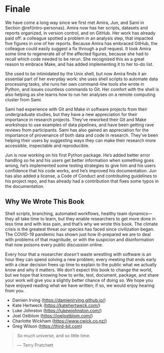 # Finale {#finale}

We have come a long way since we first met Amira, Jun, and Sami in Section \@ref(intro-personas).
Amira now has her scripts, datasets and reports organized,
in version control,
and on GitHub.
Her work has already paid off:
a colleague spotted a problem in an analysis step,
that impacted five figures in one of her reports.
Because Amira has embraced GitHub,
the colleague could easily suggest a fix through a pull request.
It took Amira some time to regenerate all of the
affected figures, because she had to recall
which code needed to be rerun.
She recognized this as a great reason to embrace Make,
and has added implementing it to her to-do list.

She used to be intimidated by the Unix shell,
but now Amira finds it an essential part of her everyday work:
she uses shell scripts to automate data processing tasks,
she runs her own command-line tools she wrote in Python,
and issues countless commands to Git.
Her comfort with the shell is also helping
as she learns how to run her analyses on a remote computing cluster
from Sami.

Sami had experience with Git and Make in software projects from
their undergraduate studies,
but they have a new appreciation for their importance in research projects.
They've reworked their Git and Make workshops to use examples of data pipelines,
and have been getting rave reviews from participants.
Sami has also gained an appreciation
for the importance of provenance
of both data and code in research.
They've been helping their users
by suggesting ways they can make their research more accessible, inspectable and reproducible.

Jun is now working on his first Python package.
He's added better error handling so he and his
users get better information when something goes wrong,
he's implemented some testing strategies to give him and his users confidence that his code works, and
he's improved his documentation.
Jun has also added a license, a Code of Conduct and contributing guidelines to his project repo,
and has already had a contribution that fixes some typos in the documentation.

## Why We Wrote This Book

Shell scripts,
branching,
automated workflows,
healthy team dynamics---they all take time to learn,
but they enable researchers to get more done in less time and with less pain,
and that's why we wrote this book.
The climate crisis is the greatest threat our species has faced since civilization began.
The COVID-19 pandemic has shown just how ill-prepared we are to deal with problems of that magnitude,
or with the suspicion and disinformation that now poisons every public discussion online.

Every hour that a researcher *doesn't* waste wrestling with software
is an hour they can spend solving a new problem;
every meeting that ends early with a clear decision
frees up time to explain to the public what we actually know and why it matters.
We don't expect this book to change the world,
but we hope that knowing how to write, test, document, package, and share your work
will give you a slightly better chance of doing so.
We hope you have enjoyed reading what we have written;
if so,
we would enjoy hearing from you.

-   Damien Irving (<https://damienirving.github.io/>)
-   Kate Hertweck (<https://katehertweck.com/>)
-   Luke Johnston (<https://lukewjohnston.com/>)
-   Joel Ostblom (<https://joelostblom.com/>)
-   Charlotte Wickham (<https://www.cwick.co.nz/>)
-   Greg Wilson (<https://third-bit.com>)


> So much universe, and so little time.
>
> --- Terry Pratchett\index{Pratchett, Terry}
